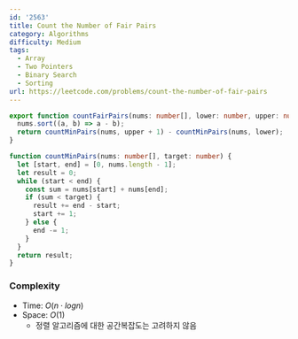 ```yaml
---
id: '2563'
title: Count the Number of Fair Pairs
category: Algorithms
difficulty: Medium
tags:
  - Array
  - Two Pointers
  - Binary Search
  - Sorting
url: https://leetcode.com/problems/count-the-number-of-fair-pairs
---
```


```typescript filename="solution.ts" copy
export function countFairPairs(nums: number[], lower: number, upper: number): number {
  nums.sort((a, b) => a - b);
  return countMinPairs(nums, upper + 1) - countMinPairs(nums, lower);
}

function countMinPairs(nums: number[], target: number) {
  let [start, end] = [0, nums.length - 1];
  let result = 0;
  while (start < end) {
    const sum = nums[start] + nums[end];
    if (sum < target) {
      result += end - start;
      start += 1;
    } else {
      end -= 1;
    }
  }
  return result;
}
```

### Complexity

- Time: $O(n \cdot logn)$
- Space: $O(1)$
  - 정렬 알고리즘에 대한 공간복잡도는 고려하지 않음
